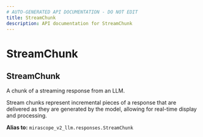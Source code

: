 ```yaml
---
# AUTO-GENERATED API DOCUMENTATION - DO NOT EDIT
title: StreamChunk
description: API documentation for StreamChunk
---
```


# StreamChunk

## <ApiType type="Alias" path="StreamChunk" symbolName="StreamChunk" /> StreamChunk

A chunk of a streaming response from an LLM.

Stream chunks represent incremental pieces of a response that are delivered
as they are generated by the model, allowing for real-time display and processing.


**Alias to:** `mirascope_v2_llm.responses.StreamChunk`
